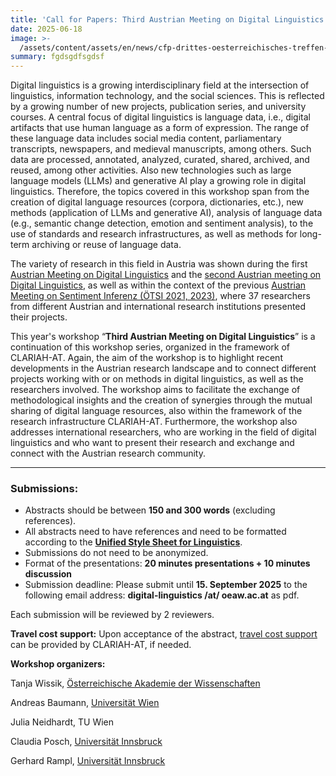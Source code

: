 ```yaml
---
title: 'Call for Papers: Third Austrian Meeting on Digital Linguistics'
date: 2025-06-18
image: >-
  /assets/content/assets/en/news/cfp-drittes-oesterreichisches-treffen-zur-digitalen-linguistik/image.png
summary: fgdsgdfsgdsf
---
```

Digital linguistics is a growing interdisciplinary field at the intersection of linguistics, information technology, and the social sciences. This is reflected by a growing number of new projects, publication series, and university courses. A central focus of digital linguistics is language data, i.e., digital artifacts that use human language as a form of expression. The range of these language data includes social media content, parliamentary transcripts, newspapers, and medieval manuscripts, among others. Such data are processed, annotated, analyzed, curated, shared, archived, and reused, among other activities. Also new technologies such as large language models (LLMs) and generative AI play a growing role in digital linguistics. Therefore, the topics covered in this workshop span from the creation of digital language resources (corpora, dictionaries, etc.), new methods (application of LLMs and generative AI), analysis of language data (e.g., semantic change detection, emotion and sentiment analysis), to the use of standards and research infrastructures, as well as methods for long-term archiving or reuse of language data.

The variety of research in this field in Austria was shown during the first [Austrian Meeting on Digital Linguistics]([https://clariah.at/en/events/digital-linguistics-recent-developments-in-austria-olt-2023/]\(https://clariah.at/en/events/digital-linguistics-recent-developments-in-austria-olt-2023/\)) and the [second Austrian meeting on Digital Linguistics](https://clariah.at/en/events/zweites-oesterreichisches-treffen-zur-digitalen-linguistik/), as well as within the context of the previous [Austrian Meeting on Sentiment Inferenz (ÖTSI 2021, 2023)](https://evsl.univie.ac.at/digital-philology/events-lectures-courses/archive/oesterreichisches-treffen-zu-sentimentinferenz-oetsi/), where 37 researchers from different Austrian and international research institutions presented their projects.&#x20;

This year's workshop “**Third Austrian Meeting on Digital Linguistics**” is a continuation of this workshop series, organized in the framework of CLARIAH-AT. Again, the aim of the workshop is to highlight recent developments in the Austrian research landscape and to connect different projects working with or on methods in digital linguistics, as well as the researchers involved. The workshop aims to facilitate the exchange of methodological insights and the creation of synergies through the mutual sharing of digital language resources, also within the framework of the research infrastructure CLARIAH-AT. Furthermore, the workshop also addresses international researchers, who are working in the field of digital linguistics and who want to present their research and exchange and connect with the Austrian research community.

---

### **Submissions:**

* Abstracts should be between **150 and 300 words** (excluding references).
* All abstracts need to have references and need to be formatted according to the [**Unified Style Sheet for Linguistics**](https://clas.wayne.edu/linguistics/resources/style).
* Submissions do not need to be anonymized.
* Format of the presentations: **20 minutes presentations + 10 minutes discussion**
* Submission deadline: Please submit until **15. September 2025** to the following email address: **digital-linguistics /at/ oeaw\.ac.at** as pdf.

Each submission will be reviewed by 2 reviewers.

**Travel cost support:** Upon acceptance of the abstract, [travel cost support](https://clariah.at/en/funding-opportunities-for-junior-researcher/) can be provided by CLARIAH-AT, if needed.

**Workshop organizers:**

Tanja Wissik, [Österreichische Akademie der Wissenschaften](/consortium/austrian-academy-of-sciences/)

Andreas Baumann, [Universität Wien](/consortium/university-of-vienna/)

Julia Neidhardt, TU Wien

Claudia Posch, [Universität Innsbruck](/consortium/university-of-innsbruck/)

Gerhard Rampl, [Universität Innsbruck](/consortium/university-of-innsbruck/)
